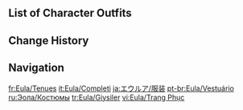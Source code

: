 {{CharacterTabs}}

==List of Character Outfits==
{{Outfits by Category Table|Eula Outfits|nocharacter=1}}

==Change History==
{{Change History|1.5}}

==Navigation==
{{Character Navbox|link type=outfits}}

[[fr:Eula/Tenues]]
[[it:Eula/Completi]]
[[ja:エウルア/服装]]
[[pt-br:Eula/Vestuário]]
[[ru:Эола/Костюмы]]
[[tr:Eula/Giysiler]]
[[vi:Eula/Trang Phục]]